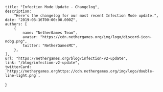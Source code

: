 	title: "Infection Mode Update - Changelog",
	description:
		"Here's the changelog for our most recent Infection Mode update.",
	date: "2019-03-16T00:00:00.000Z",
	authors: [
		{
			name: "NetherGames Team",
			avatar: "https://cdn.nethergames.org/img/logo/discord-icon-nobg.png",
			twitter: "NetherGamesMC",
		},
	],
	url: "https://nethergames.org/blog/infection-v2-update",
	link: "/blog/infection-v2-update",
	twitterCard: `https://nethergames.orghttps://cdn.nethergames.org/img/logo/double-line-light.png`,
}
